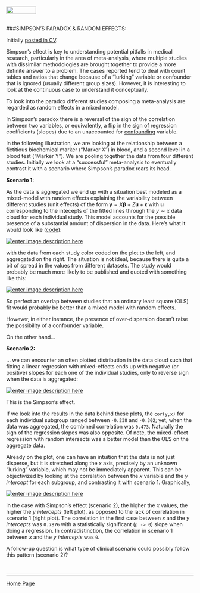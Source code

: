 <br>
<a href="http://rinterested.github.io/statistics/index.html">
<img HEIGHT="20" WIDTH="80" src="https://cloud.githubusercontent.com/assets/9312897/10556783/a27a26fa-745c-11e5-9b1a-2d5bd737387a.PNG"></a>
<br><br>

###SIMPSON'S PARADOX & RANDOM EFFECTS:
<br>

Initially [posted in CV](http://stats.stackexchange.com/a/168733/67822).

Simpson's effect is key to understanding potential pitfalls in medical research, particularly in the area of meta-analysis, where multiple studies with dissimilar methodologies are brought together to provide a more definite answer to a problem. The cases reported tend to deal with count tables and ratios that change because of a "lurking" variable or confounder that is ignored (usually different group sizes). However, it is interesting to look at the continuous case to understand it conceptually.

To look into the paradox different studies composing a meta-analysis are regarded as random effects in a mixed model.

In Simpson's paradox there is a reversal of the sign of the correlation between two variables, or equivalently, a flip in the sign of regression coefficients (slopes) due to an unaccounted for [confounding][1] variable.

In the following illustration, we are looking at the relationship between a fictitious biochemical marker ("Marker X") in blood, and a second level in a blood test ("Marker Y"). We are pooling together the data from four different studies. Initially we look at a "successful" meta-analysis to eventually contrast it with a scenario where Simpson's paradox rears its head.

**Scenario 1:**

As the data is aggregated we end up with a situation best modeled as a mixed-model with random effects explaining the variability between different studies (unit effects) of the form $\boldsymbol{y} = X \boldsymbol{\beta} + Z \boldsymbol{u} + \boldsymbol{\epsilon}$ with $\boldsymbol u$ corresponding to the intecepts of the fitted lines through the $y\sim x$ data cloud for each individual study. This model accounts for the possible presence of a substantial amount of dispersion in the data. Here's what it would look like ([code][2]):

[![enter image description here][3]][3]

with the data from each study color coded on the plot to the left, and aggregated on the right. The situation is not ideal, because there is quite a bit of spread in the values from different datasets. The study would probably be much more likely to be published and quoted with something like this:

[![enter image description here][4]][4]

So perfect an overlap between studies that an ordinary least square (OLS) fit would probably be better than a mixed model with random effects.

However, in either instance, the presence of over-dispersion doesn't raise the possibility of a confounder variable. 

On the other hand...

**Scenario 2:**

... we can encounter an often plotted distribution in the data cloud such that fitting a linear regression with mixed-effects ends up with negative (or positive) slopes for each one of the individual studies, only to reverse sign when the data is aggregated:

[![enter image description here][5]][5]

This is the Simpson's effect.

If we look into the results in the data behind these plots, the `cor(y,x)` for each individual subgroup ranged between `-0.238` and `-0.302`; yet, when the data was aggregated, the combined correlation was `0.473`. Naturally the sign of the regression slopes was also opposite. Of note, the mixed-effect regression with random intersects was a better model than the OLS on the aggregate data.

Already on the plot, one can have an intuition that the data is not just disperse, but it is stretched along the $x$ axis, precisely by an unknown "lurking" variable, which may not be immediately apparent. This can be objectivized by looking at the correlation between the $x$ variable and the $y\,\,intercept$ for each subgroup, and contrasting it with scenario 1. Graphically,

[![enter image description here][6]][6]

in the case with Simpson's effect (scenario 2), the higher the $x$ values, the higher the $y\,\,intercepts$ (left plot), as opposed to the lack of correlation in scenario 1 (right plot). The correlation in the first case between $x$ and the $y\,\,intercepts$ was `0.7876` with a statistically significant (`p -> 0`) slope when doing a regression. In contradistinction, the correlation in scenario 1 between $x$ and the $y\,\,intercepts$ was `0`.

A follow-up question is what type of clinical scenario could possibly follow this pattern (scenario 2)?

  [1]: https://en.wikipedia.org/wiki/Confounding
  [2]: https://github.com/RInterested/SIMULATIONS_and_PROOFS/blob/master/SIMPSON'S%20PARADOX
  [3]: http://i.stack.imgur.com/wo5Vd.png
  [4]: http://i.stack.imgur.com/1vhVM.png
  [5]: http://i.stack.imgur.com/I7Mh6.png
  [6]: http://i.stack.imgur.com/9ibLA.png

<br>



---

<a href="http://rinterested.github.io/statistics/index.html">Home Page</a>